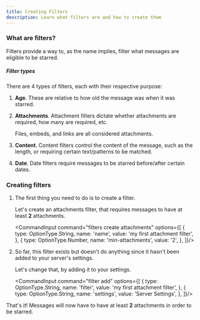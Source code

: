 ```yaml
---
title: Creating Filters
description: Learn what filters are and how to create them
---
```



### What are filters?

Filters provide a way to, as the name implies, filter what messages are eligible to be starred.

##### Filter types

There are 4 types of filters, each with their respective purpose:

1.  **Age**.  These are relative to how old the message was when it was starred.

2.  **Attachments**.  Attachment filters dictate whether attachments are required, how many are required, etc.

    <Aside type="note">
        Files, embeds, and links are all considered attachments.
    </Aside>

3.  **Content**.  Content filters control the content of the message, such as the length, or requiring certain text/patterns to be matched.

4.  **Date**.  Date filters require messages to be starred before/after certain dates.

### Creating filters

<Steps>

1.  The first thing you need to do is to create a filter.

    Let's create an attachments filter, that requires messages to have at least **2** attachments.

    <CommandInput command="filters create attachments" options={[
        {
            type: OptionType.String,
            name: 'name',
            value: 'my first attachment filter',
        },
        {
            type: OptionType.Number,
            name: 'min-attachments',
            value: '2',
        },
    ]}/>

2.  So far, this filter exists but doesn't do anything since it hasn't been added to your server's settings.

    Let's change that, by adding it to your settings.

    <CommandInput command="filter add" options={[
        {
            type: OptionType.String,
            name: 'filter',
            value: 'my first attachment filter',
        },
        {
            type: OptionType.String,
            name: 'settings',
            value: 'Server Settings',
        },
    ]}/>

</Steps>

That's it!  Messages will now have to have at least **2** attachments in order to be starred.
